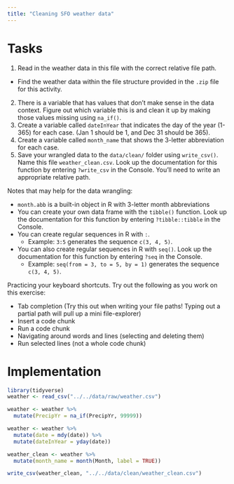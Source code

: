 ```yaml
---
title: "Cleaning SFO weather data"
---
```


# Tasks

1. Read in the weather data in this file with the correct relative file path.
  - Find the weather data within the file structure provided in the `.zip` file for this activity.
2. There is a variable that has values that don't make sense in the data context. Figure out which variable this is and clean it up by making those values missing using `na_if()`.
3. Create a variable called `dateInYear` that indicates the day of the year (1-365) for each case. (Jan 1 should be 1, and Dec 31 should be 365).
4. Create a variable called `month_name` that shows the 3-letter abbreviation for each case.
5. Save your wrangled data to the `data/clean/` folder using `write_csv()`. Name this file `weather_clean.csv`. Look up the documentation for this function by entering `?write_csv` in the Console. You'll need to write an appropriate relative path.


Notes that may help for the data wrangling:

- `month.abb` is a built-in object in R with 3-letter month abbreviations
- You can create your own data frame with the `tibble()` function. Look up the documentation for this function by entering `?tibble::tibble` in the Console.
- You can create regular sequences in R with `:`.
    - Example: `3:5` generates the sequence `c(3, 4, 5)`.
- You can also create regular sequences in R with `seq()`. Look up the documentation for this function by entering `?seq` in the Console.
    - Example: `seq(from = 3, to = 5, by = 1)` generates the sequence `c(3, 4, 5)`.



Practicing your keyboard shortcuts. Try out the following as you work on this exercise:

- Tab completion (Try this out when writing your file paths! Typing out a partial path will pull up a mini file-explorer)
- Insert a code chunk
- Run a code chunk
- Navigating around words and lines (selecting and deleting them)
- Run selected lines (not a whole code chunk)

# Implementation

```r
library(tidyverse)
weather <- read_csv("../../data/raw/weather.csv")
```
```r
weather <- weather %>%
  mutate(PrecipYr = na_if(PrecipYr, 99999))
```

```r
weather <- weather %>%
  mutate(date = mdy(date)) %>%
  mutate(dateInYear = yday(date))
```

```r
weather_clean <- weather %>%
  mutate(month_name = month(Month, label = TRUE))
```

```r
write_csv(weather_clean, "../../data/clean/weather_clean.csv")
```
